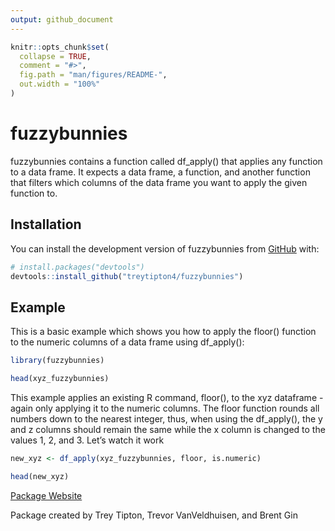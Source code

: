 ```yaml
---
output: github_document
---
```


<!-- README.md is generated from README.Rmd. Please edit that file -->

```r
knitr::opts_chunk$set(
  collapse = TRUE,
  comment = "#>",
  fig.path = "man/figures/README-",
  out.width = "100%"
)
```


# fuzzybunnies

<!-- badges: start -->
<!-- badges: end -->

fuzzybunnies contains a function called df_apply() that applies any function to a data frame. It expects a data frame, a function, and another function that filters which columns of the data frame you want to apply the given function to.

## Installation

You can install the development version of fuzzybunnies from [GitHub](https://github.com/) with:

``` r
# install.packages("devtools")
devtools::install_github("treytipton4/fuzzybunnies")
```

## Example

This is a basic example which shows you how to apply the floor() function to the numeric columns of a data frame using df_apply():

```r
library(fuzzybunnies)

head(xyz_fuzzybunnies)
```

This example applies an existing R command, floor(), to the xyz dataframe - again only applying it to the numeric columns. The floor function rounds all numbers down to the nearest integer, thus, when using the df_apply(), the y and z columns should remain the same while the x column is changed to the values 1, 2, and 3. Let's watch it work

```r
new_xyz <- df_apply(xyz_fuzzybunnies, floor, is.numeric)

head(new_xyz)
```

[Package Website](https://treytipton4.github.io/fuzzybunnies/)

Package created by Trey Tipton, Trevor VanVeldhuisen, and Brent Gin


